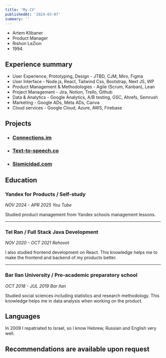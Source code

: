```yaml
---
title: 'My CV'
publishedAt: '2024-03-07'
summary: ''
---
```

- Artem Klibaner
- Product Manager
- Rishon LeZion
- 1994
## Experience summary
- User Experience, Prototyping, Design  - JTBD, CJM, Miro, Figma
- User Interface - Node.js, React, Tailwind Css, Bootstrap, Next JS, WP
- Product Management & Methodologies - Agile (Scrum, Kanban), Lean
- Project Management - Jira, Notion, Trello, Github
- Data & Analytics - Google Analytics,  A/B testing, GSC, Ahrefs, Semrush
- Marketing - Google ADs, Meta ADs, Canva
- Cloud services - Google Cloud, Azure, AWS, Firebase
## Projects
- ### [Connections.im](https://connections.im/)
- ### [Text-to-speech.co](https://www.text-to-speech.co/)
- ### [Sismicidad.com](https://sismicidad.com/)
## Education
### Yandex for Products / Self-study
*NOV 2024 - APR 2025 You Tube*

Studied product management from Yandex schools management lessons.

---

### Tel Ran / Full Stack Java Development
*NOV 2020 - OCT 2021 Rehovot*

I also studied frontend development on React. This knowledge helps me to make the frontend and backend of my products better.

---

### Bar Ilan University / Pre-academic preparatory school
*OCT 2018 - JUL 2019 Bar Ilan*

Studied social sciences including statistics and research methodology. This knowledge helps me in data analysis when working on the product.

## Languages
In 2009 I repatriated to Israel, so I know Hebrew, Russian and English very well.
## Recommendations are available upon request
